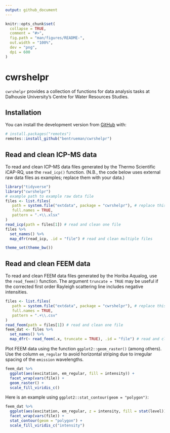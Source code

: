```yaml
---
output: github_document
---
```


<!-- README.md is generated from README.Rmd. Please edit that file -->

```r
knitr::opts_chunk$set( 
  collapse = TRUE,
  comment = "#>",
  fig.path = "man/figures/README-",
  out.width = "100%",
  dev = "png",
  dpi = 600
) 
```

# cwrshelpr

<!-- badges: start -->
<!-- badges: end -->

`cwrshelpr` provides a collection of functions for data analysis tasks at Dalhousie University's Centre for Water Resources Studies.

## Installation

You can install the development version from [GitHub](https://github.com/) with:

``` r
# install.packages("remotes")
remotes::install_github("bentrueman/cwrshelpr")
```
## Read and clean ICP-MS data

To read and clean ICP-MS data files generated by the Thermo Scientific iCAP-RQ, use the `read_icp()` function. (N.B., the code below uses external raw data files as examples; replace them with your data.)

```r
library("tidyverse")
library("cwrshelpr")
# example path to example raw data file
files <- list.files(
   path = system.file("extdata", package = "cwrshelpr"), # replace this line with the path to your data
   full.names = TRUE,
   pattern = ".+\\.xlsx"
)
read_icp(path = files[1]) # read and clean one file
files %>% 
  set_names() %>% 
  map_dfr(read_icp, .id = "file") # read and clean multiple files

```

```r
theme_set(theme_bw())
```

## Read and clean FEEM data

To read and clean FEEM data files generated by the Horiba Aqualog, use the `read_feem()` function. The argument `truncate = TRUE` may be useful if the corrected first order Rayleigh scattering line includes negative intensities.

```r

files <- list.files(
   path = system.file("extdata", package = "cwrshelpr"), # replace this line with the path to your data
   full.names = TRUE,
   pattern = ".+\\.csv"
)
read_feem(path = files[1]) # read and clean one file
feem_dat <- files %>% 
  set_names() %>% 
  map_dfr(~ read_feem(.x, truncate = TRUE), .id = "file") # read and clean multiple files

```

Plot FEEM data using the function `ggplot2::geom_raster()` (among others). Use the column `em_regular` to avoid horizontal striping due to irregular spacing of the `emission` wavelengths.

```r

feem_dat %>% 
  ggplot(aes(excitation, em_regular, fill = intensity)) +
  facet_wrap(vars(file)) + 
  geom_raster() + 
  scale_fill_viridis_c()

```

Here is an example using `ggplot2::stat_contour(geom = "polygon")`:

```r

feem_dat %>% 
  ggplot(aes(excitation, em_regular, z = intensity, fill = stat(level))) +
  facet_wrap(vars(file)) + 
  stat_contour(geom = "polygon") +
  scale_fill_viridis_c("intensity")

```

